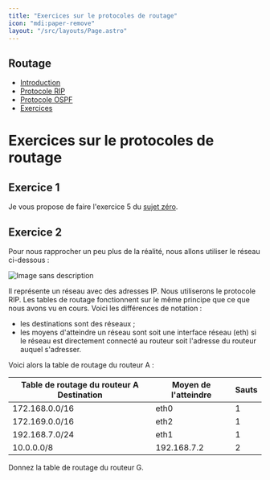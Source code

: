 ```yaml
---
title: "Exercices sur le protocoles de routage"
icon: "mdi:paper-remove"
layout: "/src/layouts/Page.astro"
---
```

 
## Routage

  - [Introduction](.)
  - [Protocole RIP](rip)
  - [Protocole OSPF](ospf)
  - [Exercices](exercices)

# Exercices sur le protocoles de routage

## Exercice 1

Je vous propose de faire l'exercice 5 du [sujet
zéro](/files/sujets/2021/ecrit/terminale-2021-sujet-0.pdf).

## Exercice 2

Pour nous rapprocher un peu plus de la réalité, nous allons utiliser le réseau
ci-dessous :

![Image sans description](/cours/reseau4.png)

Il représente un réseau avec des adresses IP. Nous utiliserons le protocole
RIP. Les tables de routage fonctionnent sur le même principe que ce que nous
avons vu en cours. Voici les différences de notation :

  - les destinations sont des réseaux ;
  - les moyens d'atteindre un réseau sont soit une interface réseau (eth) si le réseau est directement connecté au routeur soit l'adresse du routeur auquel s'adresser.

Voici alors la table de routage du routeur A :

Table de routage du routeur A Destination | Moyen de l'atteindre | Sauts  
---|---|---  
172.168.0.0/16 | eth0 | 1  
172.169.0.0/16 | eth2 | 1  
192.168.7.0/24 | eth1 | 1  
10.0.0.0/8 | 192.168.7.2 | 2  
  
Donnez la table de routage du routeur G.